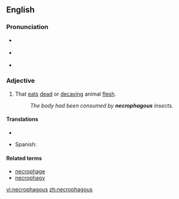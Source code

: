 {{was wotd|2008|July|16}}
==English==

===Pronunciation===
* {{a|UK}} {{IPA|/nɛˈkɹɒf.ə.ɡəs/}}
* {{a|US}} {{IPA|/nɛˈkɹɑ.fə.ɡəs/}}
* {{audio|en-us-necrophagous.ogg|Audio (US)}}

===Adjective===
{{en-adj}}

# That [[eat]]s [[dead]] or [[decaying]] animal [[flesh]].
#: ''The body had been consumed by '''necrophagous''' insects.''

====Translations====
{{trans-top|that eats dead or decaying flesh}}
* {{trreq|Finnish}}
{{trans-mid}}
* Spanish: {{t|es|necrófago}}
{{trans-bottom}}

====Related terms====
* [[necrophage]]
* [[necrophagy]]

[[vi:necrophagous]]
[[zh:necrophagous]]